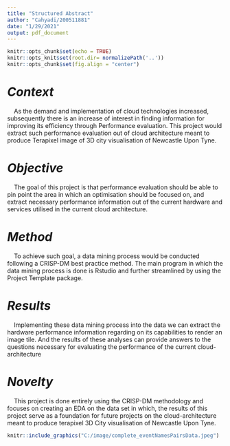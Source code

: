 ```yaml
---
title: "Structured Abstract"
author: "Cahyadi/200511881"
date: "1/29/2021"
output: pdf_document
---
```


```r
knitr::opts_chunk$set(echo = TRUE)
knitr::opts_knit$set(root.dir= normalizePath('..'))
knitr::opts_chunk$set(fig.align = "center")
```

# _**Context**_  
&nbsp;&nbsp;&nbsp; As the demand and implementation of cloud technologies increased, subsequently there is an increase of interest in finding information for improving its efficiency through Performance evaluation. This project would extract such performance evaluation out of cloud architecture meant to produce Terapixel image of 3D city visualisation of Newcastle Upon Tyne. 
  
# _**Objective**_
&nbsp;&nbsp;&nbsp; The goal of this project is that performance evaluation should be able to pin point the area in which an optimisation should be focused on, and extract necessary performance information out of the current hardware and services utilised in the current cloud architecture. 

# _**Method**_
&nbsp;&nbsp;&nbsp; To achieve such goal, a data mining process would be conducted following a CRISP-DM best practice method. The main program in which the data mining process is done is Rstudio and further streamlined by using the Project Template package. 

# _**Results**_
&nbsp;&nbsp;&nbsp; Implementing these data mining process into the data we can extract the hardware performance information regarding on its capabilities to render an image tile. And the results of these analyses can provide answers to the questions necessary for evaluating the performance of the current cloud-architecture  

# _**Novelty**_
&nbsp;&nbsp;&nbsp; This project is done entirely using the CRISP-DM methodology and focuses on creating an EDA on the data set in which, the results of this project serve as a foundation for future projects on the cloud-architecture meant to produce terapixel 3D City visualisation of Newcastle Upon Tyne.  

```r

knitr::include_graphics("C:/image/complete_eventNamesPairsData.jpeg")

```

